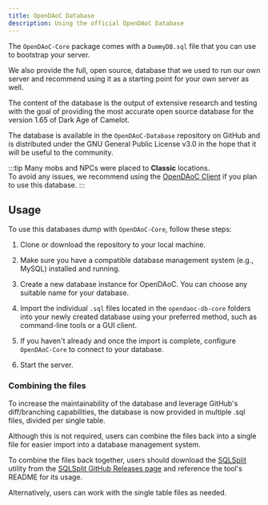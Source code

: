 ```yaml
---
title: OpenDAoC Database
description: Using the official OpenDAoC Database
---
```



The `OpenDAoC-Core` package comes with a `DummyDB.sql` file that you can use to bootstrap your server.

We also provide the full, open source, database that we used to run our own server and recommend using it as a starting point for your own server as well.

The content of the database is the output of extensive research and testing with the goal of providing the most accurate open source database for the version 1.65 of Dark Age of Camelot.

The database is available in the `OpenDAoC-Database` repository on GitHub and is distributed under the GNU General Public License v3.0 in the hope that it will be useful to the community.

<LinkCard
	title="OpenDAoC-Database on GitHub"
    description="The official OpenDAoC Database on GitHub"
	href="https://github.com/OpenDAoC/OpenDAoC-Database"
/>

:::tip
Many mobs and NPCs were placed to **Classic** locations.  
To avoid any issues, we recommend using the [OpenDAoC Client][1] if you plan to use this database.
:::


## Usage

To use this databases dump with `OpenDAoC-Core`, follow these steps:

1.  Clone or download the repository to your local machine.
    
2.  Make sure you have a compatible database management system (e.g., MySQL) installed and running.
    
3.  Create a new database instance for OpenDAoC. You can choose any suitable name for your database.
    
4.  Import the individual `.sql` files located in the `opendaoc-db-core` folders into your newly created database using your preferred method, such as command-line tools or a GUI client.
    
5.  If you haven't already and once the import is complete, configure `OpenDAoC-Core` to connect to your database.
    
6.  Start the server.


### Combining the files
To increase the maintainability of the database and leverage GitHub's diff/branching capabilities, the database is now provided in multiple .sql files, divided per single table.

Although this is not required, users can combine the files back into a single file for easier import into a database management system.

To combine the files back together, users should download the [SQLSplit][2] utility from the [SQLSplit GitHub Releases page][3] and reference the tool's README for its usage.

Alternatively, users can work with the single table files as needed.

[1]: /docs/client
[2]: https://github.com/claitz/SQLSplit
[3]: https://github.com/claitz/SQLSplit/releases